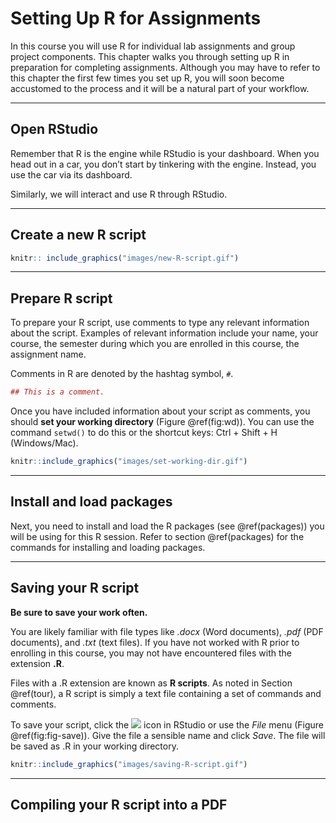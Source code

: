 # Setting Up R for Assignments {#setup}

In this course you will use R for individual lab assignments and group project components. This chapter walks you through setting up R in preparation for completing assignments. Although you may have to refer to this chapter the first few times you set up R, you will soon become accustomed to the process and it will be a natural part of your workflow.

---

## Open RStudio

Remember that R is the engine while RStudio is your dashboard. When you head out in a car, you don't start by tinkering with the engine. Instead, you use the car via its dashboard.

Similarly, we will interact and use R through RStudio.

---

## Create a new R script

```r
knitr:: include_graphics("images/new-R-script.gif")
```

---

## Prepare R script

To prepare your R script, use comments to type any relevant information about the script. Examples of relevant information include your name, your course, the semester during which you are enrolled in this course, the assignment name.

Comments in R are denoted by the hashtag symbol, `#`.

```r
## This is a comment.
```

Once you have included information about your script as comments, you should **set your working directory** (Figure \@ref(fig:wd)). You can use the command `setwd()` to do this or the shortcut keys: Ctrl + Shift + H (Windows/Mac).

```r
knitr::include_graphics("images/set-working-dir.gif")
```

---

## Install and load packages

Next, you need to install and load the R packages (see \@ref(packages)) you will be using for this R session. Refer to section \@ref(packages) for the commands for installing and loading packages.

---

## Saving your R script {#saveRscript}

**Be sure to save your work often.**

You are likely familiar with file types like *.docx* (Word documents), *.pdf* (PDF documents), and *.txt* (text files). If you have not worked with R prior to enrolling in this course, you may not have encountered files with the extension **.R**.

Files with a .R extension are known as **R scripts**. As noted in Section \@ref(tour), a R script is simply a text file containing a set of commands and comments.

To save your script, click the <img src="images/save.png"/> icon in RStudio or use the *File* menu (Figure \@ref(fig:fig-save)). Give the file a sensible name and click *Save*. The file will be saved as <filename>.R in your working directory.

```r
knitr::include_graphics("images/saving-R-script.gif")
```

---

## Compiling your R script into a PDF



